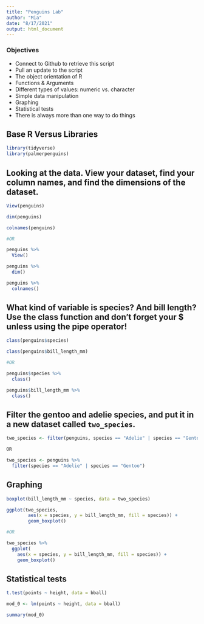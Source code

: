 ```yaml
---
title: "Penguins Lab"
author: "Mia"
date: "8/17/2021"
output: html_document
---
```


### Objectives
- Connect to Github to retrieve this script
- Pull an update to the script
- The object orientation of R
- Functions & Arguments
- Different types of values: numeric vs. character
- Simple data manipulation
- Graphing
- Statistical tests
- There is always more than one way to do things

## Base R Versus Libraries

```r
library(tidyverse)
library(palmerpenguins)
```

## Looking at the data. View your dataset, find your column names, and find the dimensions of the dataset.

```r
View(penguins)

dim(penguins)

colnames(penguins)

#OR

penguins %>% 
  View()

penguins %>% 
  dim()

penguins %>% 
  colnames()

```

## What kind of variable is species?  And bill length? Use the class function and don't forget your $ unless using the pipe operator!

```r
class(penguins$species)

class(penguins$bill_length_mm)

#OR 

penguins$species %>% 
  class()

penguins$bill_length_mm %>% 
  class()
```


## Filter the gentoo and adelie species, and put it in a new dataset called `two_species`.

```r
two_species <- filter(penguins, species == "Adelie" | species == "Gentoo")

OR 

two_species <- penguins %>% 
  filter(species == "Adelie" | species == "Gentoo")
```

## Graphing

```r
boxplot(bill_length_mm ~ species, data = two_species) 

ggplot(two_species, 
        aes(x = species, y = bill_length_mm, fill = species)) +
        geom_boxplot()

#OR 

two_species %>% 
  ggplot(
    aes(x = species, y = bill_length_mm, fill = species)) + 
    geom_boxplot()
```

## Statistical tests

```r
t.test(points ~ height, data = bball)

mod_0 <- lm(points ~ height, data = bball)

summary(mod_0)
```

